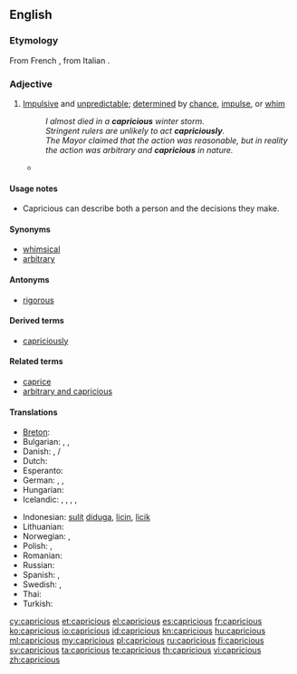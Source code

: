 ==English==

===Etymology===
From French {{term|capricieux|capricieux|lang=fr}}, from Italian {{term|capriccioso|capriccioso|lang=it}}.

===Adjective===
{{en-adj}}

# [[impulsive|Impulsive]] and [[unpredictable]]; [[determined]] by [[chance]], [[impulse]], or [[whim]]
#: ''I almost died in a '''capricious''' winter storm.''
#: ''Stringent rulers are unlikely to act '''capriciously'''.''
#: ''The Mayor claimed that the action was reasonable, but in reality the action was arbitrary and '''capricious''' in nature.''
#* {{quote-book|passage="'''Capricious'''?" And at this monsieur began to laugh. "Oh no, I'm not '''capricious'''. I am very faithful. I am very constant. Comprenez?"|title=[[S:The American/Chapter I|The American]]|author=Henry James|year=1877}}

====Usage notes====
* Capricious can describe both a person and the decisions they make.

====Synonyms====
* [[whimsical]]
* [[arbitrary]]

====Antonyms====
* [[rigorous]]

====Derived terms====
* [[capriciously]]

====Related terms====
* [[caprice]]
* [[arbitrary and capricious]]

====Translations====
{{trans-top|Impulsive and unpredictable; determined by chance, impulse, or whim}}
* [[Breton]]: {{t|br|froudennek}}
* Bulgarian: {{t|bg|капризен}},  {{t|bg|непостоянен}},  {{t|bg|непредвидим}}
* Danish: {{t|da|uberegnelig}}, {{t|da|uforudsigbar}}/{{t|da|uforutsigbar}}
* Dutch: {{t-|nl|grillig}}
* Esperanto: {{t-|eo|kaprica|xs=Esperanto}}
* German: {{t+|de|kapriziös}}, {{t-|de|launenhaft}}, {{t-|de|unberechenbar}}
* Hungarian: {{t-|hu|szeszélyes}}
* Icelandic: {{t|is|duttlungasamur|m}}, {{t|is|mislyndur|m}}, {{t|is|kenjóttur|m}}, {{t|is|dyntóttur|m}}, {{t|is|duttlungafullur|m}}
{{trans-mid}}
* Indonesian: [[sulit]] [[duga|diduga]], [[licin]], [[licik]]
* Lithuanian: {{t|lt|įnoringas|xs=Lithuanian}}
* Norwegian: {{t|no|uberegnelig}}, {{t|no|uforutsigbar}}
* Polish: {{t|pl|nagły|m}}, {{t|pl|kapryśny}}
* Romanian: {{t|ro|capricios}}
* Russian: {{t|ru|капризный|m|tr=kaprizniy|sc=Cyrl}}
* Spanish: {{t-|es|caprichoso}}, {{t-|es|antojadizo}}
* Swedish: {{t-|sv|oberäknelig}}, {{t+|sv|oförutsägbar}}
* Thai: {{t|th|ตามอำเภอใจ|tr=tāmxảp̣hexcı|sc=Thai}}
* Turkish: {{t|tr|kaprisli}}
{{trans-bottom}}

[[cy:capricious]]
[[et:capricious]]
[[el:capricious]]
[[es:capricious]]
[[fr:capricious]]
[[ko:capricious]]
[[io:capricious]]
[[id:capricious]]
[[kn:capricious]]
[[hu:capricious]]
[[ml:capricious]]
[[my:capricious]]
[[pl:capricious]]
[[ru:capricious]]
[[fi:capricious]]
[[sv:capricious]]
[[ta:capricious]]
[[te:capricious]]
[[th:capricious]]
[[vi:capricious]]
[[zh:capricious]]